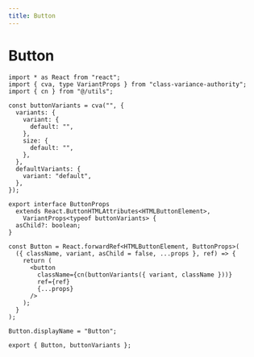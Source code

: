 ```yaml
---
title: Button
---
```


# Button

```tsx title="components/ui/Button.tsx" showLineNumbers
import * as React from "react";
import { cva, type VariantProps } from "class-variance-authority";
import { cn } from "@/utils";

const buttonVariants = cva("", {
  variants: {
    variant: {
      default: "",
    },
    size: {
      default: "",
    },
  },  
  defaultVariants: {
    variant: "default",
  },
});

export interface ButtonProps
  extends React.ButtonHTMLAttributes<HTMLButtonElement>,
    VariantProps<typeof buttonVariants> {
  asChild?: boolean;
}

const Button = React.forwardRef<HTMLButtonElement, ButtonProps>(
  ({ className, variant, asChild = false, ...props }, ref) => {
    return (
      <button
        className={cn(buttonVariants({ variant, className }))}
        ref={ref}
        {...props}
      />
    );
  }
);

Button.displayName = "Button";

export { Button, buttonVariants };
```
